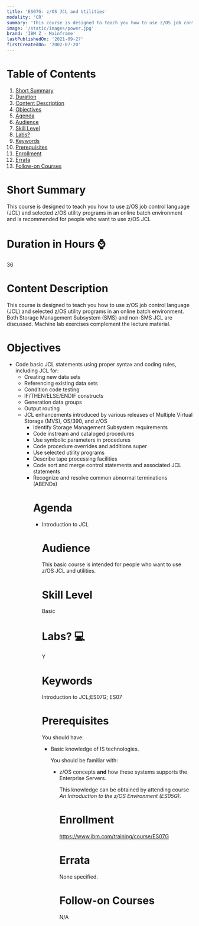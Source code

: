 ```yaml
---
title: 'ES07G: z/OS JCL and Utilities'
modality: 'CR'
summary: 'This course is designed to teach you how to use z/OS job control language (JCL) and selected z/OS utility programs in an online batch environment and is recommended for people who want to use z/OS JCL'
image: '/static/images/power.jpg'
brand: 'IBM Z - Mainframe'
lastPublishedOn: '2021-09-27'
firstCreatedOn: '2002-07-20'
---
```

# Table of Contents
1.  [Short Summary](#short-summary)
2.  [Duration](#duration-in-hours-)
3.  [Content Description](#content-description)
4.  [Objectives](#objectives)
5.  [Agenda](#agenda)
6.  [Audience](#audience)
7.  [Skill Level](#skill-level)
8.  [Labs?](#labs-)
9.  [Keywords](#keywords)
10. [Prerequisites](#prerequisites)
11. [Enrollment](#enrollment)
12. [Errata](#errata)
13. [Follow-on Courses](#follow-on-courses)

# Short Summary
This course is designed to teach you how to use z/OS job control language (JCL) and selected z/OS utility programs in an online batch environment and is recommended for people who want to use z/OS JCL

# Duration in Hours ⌚
36

# Content Description
<p>This course is designed to teach you how to use z/OS job control language (JCL) and selected z/OS utility programs in an online batch environment. Both Storage Management Subsystem (SMS) and non-SMS JCL are discussed. Machine lab exercises complement the lecture material.</p>

# Objectives
<ul />
	<li />Code basic JCL statements using proper syntax and coding rules, including JCL for:
	<ul />
		<li />Creating new data sets
		<li />Referencing existing data sets
		<li />Condition code testing
		<li />IF/THEN/ELSE/ENDIF constructs
		<li />Generation data groups
		<li />Output routing
		<li />JCL enhancements introduced by various releases of Multiple Virtual Storage (MVS), OS/390, and z/OS
	
	


<ul />
	<li />Identify Storage Management Subsystem requirements
	<li />Code instream and cataloged procedures
	<li />Use symbolic parameters in procedures
	<li />Code procedure overrides and additions super
	<li />Use selected utility programs
	<li />Describe tape processing facilities
	<li />Code sort and merge control statements and associated JCL statements
	<li />Recognize and resolve common abnormal terminations (ABENDs)


# Agenda
<ul /><li />Introduction to JCL

# Audience
<p>This basic course is intended for people who want to use z/OS JCL and utilities.</p>

# Skill Level
Basic               

# Labs? 💻
Y

# Keywords
Introduction to JCL;ES07G; ES07

# Prerequisites
<p>You should have:</p>

<ul />
	<li />Basic knowledge of IS technologies.


<p>You should be familiar with:</p>

<ul />
	<li />z/OS concepts <strong>and</strong> how these systems supports the Enterprise Servers.


<p>This knowledge can be obtained by attending course <em>An Introduction to the z/OS Environment (ES05G)</em>.</p>

# Enrollment
https://www.ibm.com/training/course/ES07G

# Errata
None specified.

# Follow-on Courses
N/A


